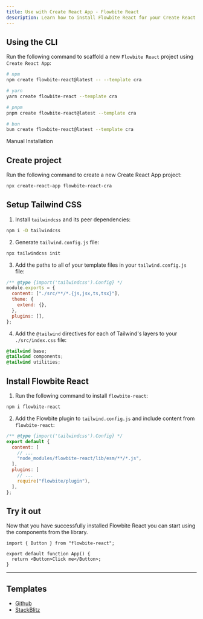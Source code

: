 ```yaml
---
title: Use with Create React App - Flowbite React
description: Learn how to install Flowbite React for your Create React App project and start developing modern web applications with interactive components
---
```


## Using the CLI

Run the following command to scaffold a new `Flowbite React` project using `Create React App`:

```bash
# npm
npm create flowbite-react@latest -- --template cra

# yarn
yarn create flowbite-react --template cra

# pnpm
pnpm create flowbite-react@latest --template cra

# bun
bun create flowbite-react@latest --template cra
```

<TextDivider>Manual Installation</TextDivider>

## Create project

Run the following command to create a new Create React App project:

```bash
npx create-react-app flowbite-react-cra
```

## Setup Tailwind CSS

1. Install `tailwindcss` and its peer dependencies:

```bash
npm i -D tailwindcss
```

2. Generate `tailwind.config.js` file:

```bash
npx tailwindcss init
```

3. Add the paths to all of your template files in your `tailwind.config.js` file:

```js {3}
/** @type {import('tailwindcss').Config} */
module.exports = {
  content: ["./src/**/*.{js,jsx,ts,tsx}"],
  theme: {
    extend: {},
  },
  plugins: [],
};
```

4. Add the `@tailwind` directives for each of Tailwind's layers to your `./src/index.css` file:

```css
@tailwind base;
@tailwind components;
@tailwind utilities;
```

## Install Flowbite React

1. Run the following command to install `flowbite-react`:

```bash
npm i flowbite-react
```

2. Add the Flowbite plugin to `tailwind.config.js` and include content from `flowbite-react`:

```js {5,9}
/** @type {import('tailwindcss').Config} */
export default {
  content: [
    // ...
    "node_modules/flowbite-react/lib/esm/**/*.js",
  ],
  plugins: [
    // ...
    require("flowbite/plugin"),
  ],
};
```

## Try it out

Now that you have successfully installed Flowbite React you can start using the components from the library.

```tsx
import { Button } from "flowbite-react";

export default function App() {
  return <Button>Click me</Button>;
}
```

<hr />

## Templates

- [Github](https://github.com/themesberg/flowbite-react-template-cra)
- [StackBlitz](https://stackblitz.com/edit/flowbite-react-template-cra)

